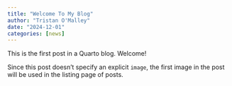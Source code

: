 ```yaml
---
title: "Welcome To My Blog"
author: "Tristan O'Malley"
date: "2024-12-01"
categories: [news]
---
```


This is the first post in a Quarto blog. Welcome!

Since this post doesn't specify an explicit `image`, the first image in the post will be used in the listing page of posts.
